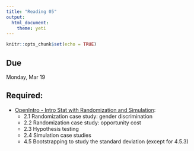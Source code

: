 ```yaml
---
title: "Reading 05"
output: 
  html_document: 
    theme: yeti
---
```


```r
knitr::opts_chunk$set(echo = TRUE)
```

## Due

Monday, Mar 19

## Required:

- [OpenIntro - Intro Stat with Randomization and Simulation](https://drive.google.com/file/d/0B-DHaDEbiOGkRHNndUlBaHVmaGM/view):
    - 2.1 Randomization case study: gender discrimination
    - 2.2 Randomization case study: opportunity cost
    - 2.3 Hypothesis testing 
    - 2.4 Simulation case studies
    - 4.5 Bootstrapping to study the standard deviation (except for 4.5.3)
